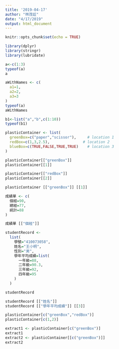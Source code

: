 ```yaml
---
title: '2019-04-17'
author: "林茂廷"
date: "4/17/2019"
output: html_document
---
```


```r
knitr::opts_chunk$set(echo = TRUE)
```

```r
library(dplyr)
library(stringr)
library(lubridate)
```

```r
a<-c(1:3)
typeof(a)
a
```
```r
aWithNames <- c(
  a1=1,
  a2=2,
  a3=3
)
typeof(a)
aWithNames
```
```r
b1<-list("a","b",c(1:10))
typeof(b1)
```

```r
plasticContainer <- list(
  greenBox=c("paper","scissor"),     # location 1
  redBox=c(1,3,2.5),               # location 2
  blueBox=c(TRUE,FALSE,TRUE,TRUE)    # location 3
)
```
```r
plasticContainer[["greenBox"]] 
plasticContainer[[1]]
```
```r
plasticContainer[["redBox"]] 
plasticContainer[[2]]
```
```r
plasticContainer [["greenBox"]] [[1]]
```
```r
成績單 <- c(
  個經=90,
  總經=77,
  統計=88
)
```

```r
成績單 [["個經"]]
```
```r
studentRecord <-
  list(
    學號="410073058",
    姓名="王小明",
    性別="男",
    學年平均成績=list(
      一年級=88,
      二年級=90.3,
      三年級=92,
      四年級=95
    )
  )

studentRecord
```

```r
studentRecord [["姓名"]]
studentRecord [["學年平均成績"]] [[3]]
```
```r
plasticContainer[c("greenBox","redBox")] 
plasticContainer[c(1,2)]
```
```r
extract1 <- plasticContainer[c("greenBox")]
extract1
extract2 <- plasticContainer[[c("greenBox")]]
extract2
```

